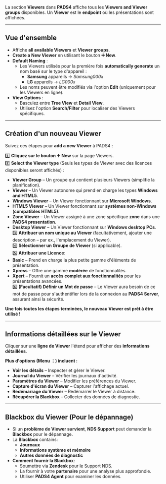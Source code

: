 La section **Viewers** dans **PADS4** affiche tous les **Viewers and Viewer groups** disponibles. Un **Viewer** est le **endpoint** où les présentations sont affichées.

***

## **Vue d'ensemble**

* Affiche **all available Viewers** et **Viewer groups**.
* **Create a New Viewer** en utilisant le bouton **➕ New**.
* **Default Naming** :
  * Les Viewers utilisés pour la première fois **automatically generate** un nom basé sur le type d'appareil :
    * **Samsung** appareils → *Samsung000x*
    * **LG** appareils → *LG000x*
  * Les noms peuvent être modifiés via l'option **Edit** (uniquement pour les Viewers en ligne).
* **View Options** :
  * Basculez entre **Tree View** et **Detail View**.
  * Utilisez l'option **Search/Filter** pour localiser des Viewers spécifiques.

***

## **Création d'un nouveau Viewer**

Suivez ces étapes pour **add a new Viewer** à PADS4 :

1️⃣ **Cliquez sur le bouton** ➕ **New** sur la page Viewers.\
2️⃣ **Select the Viewer type** (Seuls les types de Viewer avec des licences disponibles seront affichés) :

* **Viewer Group** – Un groupe qui contient plusieurs Viewers (simplifie la planification).
* **Viewer** – Un Viewer autonome qui prend en charge les types **Windows and HTML5**.
* **Windows Viewer** – Un Viewer fonctionnant sur **Microsoft Windows**.
* **HTML5 Viewer** – Un Viewer fonctionnant sur **systèmes non-Windows (compatibles HTML5)**.
* **Zone Viewer** – Un Viewer assigné à une zone spécifique **zone** dans une **PADS4 presentation**.
* **Desktop Viewer** – Un Viewer fonctionnant sur **Windows desktop PCs**.\
  3️⃣ **Attribuer un nom unique au Viewer** (facultativement, ajouter une description – par ex., l'emplacement du Viewer).\
  4️⃣ **Sélectionner un Groupe de Viewer** (si applicable).\
  5️⃣ **Attribuer une Licence**:
* **Basic** – Prend en charge la plus petite gamme d'éléments de présentation.
* **Xpress** – Offre une gamme **modérée** de fonctionnalités.
* **Xpert** – Fournit un **accès complet aux fonctionnalités** pour les présentations avancées.\
  6️⃣ **(Facultatif) Définir un Mot de passe** – Le Viewer aura besoin de ce mot de passe pour s'authentifier lors de la connexion au **PADS4 Server**, assurant ainsi la sécurité.

**Une fois toutes les étapes terminées, le nouveau Viewer est prêt à être utilisé !**

***

## **Informations détaillées sur le Viewer**

Cliquer sur une **ligne de Viewer** l'étend pour afficher des **informations détaillées**.

**Plus d'options (Menu ⋮) incluent :**

* **Voir les détails** – Inspecter et gérer le Viewer.
* **Journal du Viewer** – Vérifier les journaux d'activité.
* **Paramètres du Viewer** – Modifier les préférences du Viewer.
* **Capture d'écran du Viewer** – Capturer l'affichage actuel.
* **Redémarrage du Viewer** – Redémarrer le Viewer à distance.
* **Récupérer la Blackbox** – Collecter des données de diagnostic.

***

## **Blackbox du Viewer (Pour le dépannage)**

* Si un **problème de Viewer survient**, **NDS Support** peut demander la **Blackbox** pour le dépannage.
* La **Blackbox** contains:
  * **Journaux**
  * **Informations système et mémoire**
  * **Autres données de diagnostic**
* **Comment fournir la Blackbox**:
  * Soumettre via **Zendesk** pour le Support NDS.
  * La fournir à votre **partenaire** pour une analyse plus approfondie.
  * Utiliser **PADS4 Agent** pour examiner les données.
